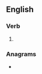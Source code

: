 ==English==

===Verb===
{{head|en|present participle}}

# {{present participle of|wrest|lang=en|nocat=1}}

===Anagrams===
* {{l|en|strewing}}